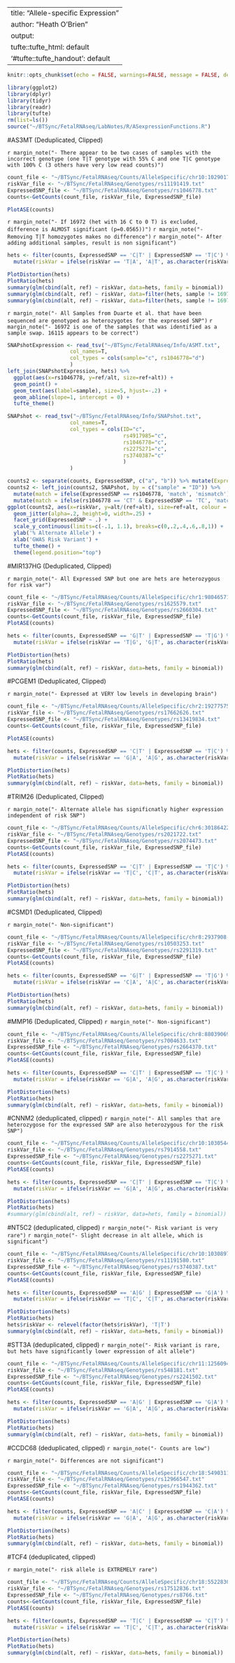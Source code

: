 
---
title: "Allele-specific Expression"
author: "Heath O'Brien"
output:
  tufte::tufte_html: default
  '#tufte::tufte_handout': default
---
<!-- see http://rstudio.github.io/tufte/ for info about tufte -->
```r
knitr::opts_chunk$set(echo = FALSE, warnings=FALSE, message = FALSE, dev.args = list(bg = 'transparent'))

library(ggplot2)
library(dplyr)
library(tidyr)
library(readr)
library(tufte)
rm(list=ls())
source("~/BTSync/FetalRNAseq/LabNotes/R/ASexpressionFunctions.R")
```

#AS3MT (Deduplicated, Clipped)

`r margin_note("- There appear to be two cases of samples with the incorrect genotype (one T|T genotype with 55% C and one T|C genotype with 100% C (3 others have very low read counts)")`

```r
count_file <- "~/BTSync/FetalRNAseq/Counts/AlleleSpecific/chr10:102901727-102901727.clip.counts.txt"
riskVar_file <- "~/BTSync/FetalRNAseq/Genotypes/rs11191419.txt"
ExpressedSNP_file <- "~/BTSync/FetalRNAseq/Genotypes/rs1046778.txt"
counts<-GetCounts(count_file, riskVar_file, ExpressedSNP_file)

PlotASE(counts)
```
`r margin_note("- If 16972 (het with 16 C to 0 T) is excluded, difference is ALMOST significant (p=0.0565))")`
`r margin_note("- Removing T|T homozygotes makes no difference")`
`r margin_note("- After adding additional samples, result is non significant")`

```r
hets <- filter(counts, ExpressedSNP == 'C|T' | ExpressedSNP == 'T|C') %>% 
  mutate(riskVar = ifelse(riskVar == 'T|A', 'A|T', as.character(riskVar)))

PlotDistortion(hets)
PlotRatio(hets)
summary(glm(cbind(alt, ref) ~ riskVar, data=hets, family = binomial))
summary(glm(cbind(alt, ref) ~ riskVar, data=filter(hets, sample != 16972), family = binomial))
summary(glm(cbind(alt, ref) ~ riskVar, data=filter(hets, sample != 16972 & riskVar != 'T|T'), family = binomial))

```

`r margin_note("- All Samples from Duarte et al. that have been sequenced are genotyped as heterozygotes for the expressed SNP")`
`r margin_note("- 16972 is one of the samples that was identified as a sample swap. 16115 appears to be correct")`
```r
SNAPshotExpression <- read_tsv("~/BTSync/FetalRNAseq/Info/ASMT.txt", 
                    col_names=T,
                    col_types = cols(sample="c", rs1046778="d")
                    )
left_join(SNAPshotExpression, hets) %>% 
  ggplot(aes(x=rs1046778, y=ref/alt, size=ref+alt)) +
  geom_point() + 
  geom_text(aes(label=sample), size=5, hjust=-.2) + 
  geom_abline(slope=1, intercept = 0) +
  tufte_theme()
```


```r
SNAPshot <- read_tsv("~/BTSync/FetalRNAseq/Info/SNAPshot.txt", 
                    col_names=T,
                    col_types = cols(ID="c", 
                                     rs4917985="c", 
                                     rs1046778="c", 
                                     rs2275271="c", 
                                     rs3740387="c"
                                     )
                    )

counts2 <- separate(counts, ExpressedSNP, c("a", "b")) %>% mutate(ExpressedSNP= paste(a,b, sep=''))
counts2 <- left_join(counts2, SNAPshot, by = c("sample" = "ID")) %>% 
  mutate(match = ifelse(ExpressedSNP == rs1046778, 'match', 'mismatch')) %>%
  mutate(match = ifelse(rs1046778 == 'CT' & ExpressedSNP == 'TC', 'match', match))
ggplot(counts2, aes(x=riskVar, y=alt/(ref+alt), size=ref+alt, colour = match)) +
  geom_jitter(alpha=.2, height=0, width=.25) +
  facet_grid(ExpressedSNP ~ .) +
  scale_y_continuous(limits=c(-.1, 1.1), breaks=c(0,.2,.4,.6,.8,1)) +
  ylab('% Alternate Allele') +
  xlab('GWAS Risk Variant') +
  tufte_theme() +
  theme(legend.position="top")
```


#MIR137HG (Deduplicated, Clipped)

`r margin_note("- All Expressed SNP but one are hets are heterozygous for risk var")`

```r
count_file <- "~/BTSync/FetalRNAseq/Counts/AlleleSpecific/chr1:98046571-98046571.clip.counts.txt"
riskVar_file <- "~/BTSync/FetalRNAseq/Genotypes/rs1625579.txt"
ExpressedSNP_file <- "~/BTSync/FetalRNAseq/Genotypes/rs2660304.txt"
counts<-GetCounts(count_file, riskVar_file, ExpressedSNP_file)
PlotASE(counts)

hets <- filter(counts, ExpressedSNP == 'G|T' | ExpressedSNP == 'T|G') %>% 
  mutate(riskVar = ifelse(riskVar == 'T|G', 'G|T', as.character(riskVar)))

PlotDistortion(hets)
PlotRatio(hets)
summary(glm(cbind(alt, ref) ~ riskVar, data=hets, family = binomial))

```


#PCGEM1 (Deduplicated, Clipped)

`r margin_note("- Expressed at VERY low levels in developing brain")`

```r
count_file <- "~/BTSync/FetalRNAseq/Counts/AlleleSpecific/chr2:192775750-192775750.clip.counts.txt"
riskVar_file <- "~/BTSync/FetalRNAseq/Genotypes/rs17662626.txt"
ExpressedSNP_file <- "~/BTSync/FetalRNAseq/Genotypes/rs13419834.txt"
counts<-GetCounts(count_file, riskVar_file, ExpressedSNP_file)

PlotASE(counts)

hets <- filter(counts, ExpressedSNP == 'C|T' | ExpressedSNP == 'T|C') %>% 
  mutate(riskVar = ifelse(riskVar == 'G|A', 'A|G', as.character(riskVar)))

PlotDistortion(hets)
PlotRatio(hets)
summary(glm(cbind(alt, ref) ~ riskVar, data=hets, family = binomial))

```

#TRIM26 (Deduplicated, Clipped)

`r margin_note("- Alternate allele has significnatly higher expression independent of risk SNP")`

```r
count_file <- "~/BTSync/FetalRNAseq/Counts/AlleleSpecific/chr6:30186422-30186422.clip.counts.txt"
riskVar_file <- "~/BTSync/FetalRNAseq/Genotypes/rs2021722.txt"
ExpressedSNP_file <- "~/BTSync/FetalRNAseq/Genotypes/rs2074473.txt"
counts<-GetCounts(count_file, riskVar_file, ExpressedSNP_file)
PlotASE(counts)

hets <- filter(counts, ExpressedSNP == 'C|T' | ExpressedSNP == 'T|C') %>% 
  mutate(riskVar = ifelse(riskVar == 'T|C', 'C|T', as.character(riskVar)))

PlotDistortion(hets)
PlotRatio(hets)
summary(glm(cbind(alt, ref) ~ riskVar, data=hets, family = binomial))
```


#CSMD1 (Deduplicated, Clipped)

`r margin_note("- Non-significant")`

```r
count_file <- "~/BTSync/FetalRNAseq/Counts/AlleleSpecific/chr8:2937908-2937908.clip.counts.txt"
riskVar_file <- "~/BTSync/FetalRNAseq/Genotypes/rs10503253.txt"
ExpressedSNP_file <- "~/BTSync/FetalRNAseq/Genotypes/rs2291319.txt"
counts<-GetCounts(count_file, riskVar_file, ExpressedSNP_file)
PlotASE(counts)

hets <- filter(counts, ExpressedSNP == 'G|T' | ExpressedSNP == 'T|G') %>% 
  mutate(riskVar = ifelse(riskVar == 'C|A', 'A|C', as.character(riskVar)))

PlotDistortion(hets)
PlotRatio(hets)
summary(glm(cbind(alt, ref) ~ riskVar, data=hets, family = binomial))
```


#MMP16  (Deduplicated, Clipped)
`r margin_note("- Non-significant")`

```r
count_file <- "~/BTSync/FetalRNAseq/Counts/AlleleSpecific/chr8:88039069-88039069.clip.counts.txt"
riskVar_file <- "~/BTSync/FetalRNAseq/Genotypes/rs7004633.txt"
ExpressedSNP_file <- "~/BTSync/FetalRNAseq/Genotypes/rs2664370.txt"
counts<-GetCounts(count_file, riskVar_file, ExpressedSNP_file)
PlotASE(counts)

hets <- filter(counts, ExpressedSNP == 'C|T' | ExpressedSNP == 'T|C') %>% 
  mutate(riskVar = ifelse(riskVar == 'G|A', 'A|G', as.character(riskVar)))

PlotDistortion(hets)
PlotRatio(hets)
summary(glm(cbind(alt, ref) ~ riskVar, data=hets, family = binomial))

```


#CNNM2 (deduplicated, clipped)
`r margin_note("- All samples that are heterozygose for the expressed SNP are also heterozygous for the risk SNP")`

```r
count_file <- "~/BTSync/FetalRNAseq/Counts/AlleleSpecific/chr10:103054405-103054405.clip.counts.txt"
riskVar_file <- "~/BTSync/FetalRNAseq/Genotypes/rs7914558.txt"
ExpressedSNP_file <- "~/BTSync/FetalRNAseq/Genotypes/rs2275271.txt"
counts<-GetCounts(count_file, riskVar_file, ExpressedSNP_file)
PlotASE(counts)

hets <- filter(counts, ExpressedSNP == 'C|T' | ExpressedSNP == 'T|C') %>% 
  mutate(riskVar = ifelse(riskVar == 'G|A', 'A|G', as.character(riskVar)))

PlotDistortion(hets)
PlotRatio(hets)
#summary(glm(cbind(alt, ref) ~ riskVar, data=hets, family = binomial))

```

#NT5C2 (deduplicated, clipped)
`r margin_note("- Risk variant is very rare")`
`r margin_note("- Slight decrease in alt allele, which is significant")`

```r
count_file <- "~/BTSync/FetalRNAseq/Counts/AlleleSpecific/chr10:103089711-103089711.clip.counts.txt"
riskVar_file <- "~/BTSync/FetalRNAseq/Genotypes/rs11191580.txt"
ExpressedSNP_file <- "~/BTSync/FetalRNAseq/Genotypes/rs3740387.txt"
counts<-GetCounts(count_file, riskVar_file, ExpressedSNP_file)
PlotASE(counts)

hets <- filter(counts, ExpressedSNP == 'A|G' | ExpressedSNP == 'G|A') %>% 
  mutate(riskVar = ifelse(riskVar == 'T|C', 'C|T', as.character(riskVar)))

PlotDistortion(hets)
PlotRatio(hets)
hets$riskVar <- relevel(factor(hets$riskVar), 'T|T')
summary(glm(cbind(alt, ref) ~ riskVar, data=hets, family = binomial))
```

#STT3A (deduplicated, clipped)
`r margin_note("- Risk variant is rare, but hets have significantly lower expression of alt allele")`

```r
count_file <- "~/BTSync/FetalRNAseq/Counts/AlleleSpecific/chr11:125609468-125609468.clip.counts.txt"
riskVar_file <- "~/BTSync/FetalRNAseq/Genotypes/rs548181.txt"
ExpressedSNP_file <- "~/BTSync/FetalRNAseq/Genotypes/rs2241502.txt"
counts<-GetCounts(count_file, riskVar_file, ExpressedSNP_file)
PlotASE(counts)

hets <- filter(counts, ExpressedSNP == 'A|G' | ExpressedSNP == 'G|A') %>% 
  mutate(riskVar = ifelse(riskVar == 'G|A', 'A|G', as.character(riskVar)))

PlotDistortion(hets)
PlotRatio(hets)
summary(glm(cbind(alt, ref) ~ riskVar, data=hets, family = binomial))
```


#CCDC68 (deduplicated, clipped)
`r margin_note("- Counts are low")`

`r margin_note("- Differences are not significant")`
```r
count_file <- "~/BTSync/FetalRNAseq/Counts/AlleleSpecific/chr18:54903114-54903114.clip.counts.txt"
riskVar_file <- "~/BTSync/FetalRNAseq/Genotypes/rs12966547.txt"
ExpressedSNP_file <- "~/BTSync/FetalRNAseq/Genotypes/rs1944362.txt"
counts<-GetCounts(count_file, riskVar_file, ExpressedSNP_file)
PlotASE(counts)

hets <- filter(counts, ExpressedSNP == 'A|C' | ExpressedSNP == 'C|A') %>% 
  mutate(riskVar = ifelse(riskVar == 'G|A', 'A|G', as.character(riskVar)))

PlotDistortion(hets)
PlotRatio(hets)
summary(glm(cbind(alt, ref) ~ riskVar, data=hets, family = binomial))

```


#TCF4 (deduplicated, clipped)

`r margin_note("- risk allele is EXTREMELY rare")`

```r
count_file <- "~/BTSync/FetalRNAseq/Counts/AlleleSpecific/chr18:55228300-55228300.clip.counts.txt"
riskVar_file <- "~/BTSync/FetalRNAseq/Genotypes/rs17512836.txt"
ExpressedSNP_file <- "~/BTSync/FetalRNAseq/Genotypes/rs8766.txt"
counts<-GetCounts(count_file, riskVar_file, ExpressedSNP_file)
PlotASE(counts)

hets <- filter(counts, ExpressedSNP == 'T|C' | ExpressedSNP == 'C|T') %>% 
  mutate(riskVar = ifelse(riskVar == 'T|C', 'C|T', as.character(riskVar)))

PlotDistortion(hets)
PlotRatio(hets)
summary(glm(cbind(alt, ref) ~ riskVar, data=hets, family = binomial))
```